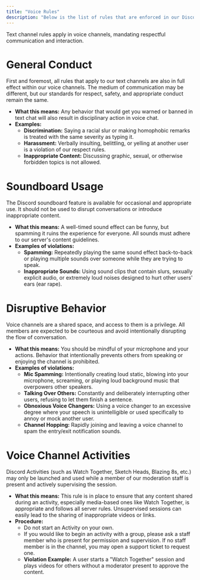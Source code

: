 ```yaml
---
title: "Voice Rules"
description: "Below is the list of rules that are enforced in our Discord voice  channels."
---
```


<Warning>
  Text channel rules apply in voice channels, mandating respectful communication and interaction.
</Warning>

# **General Conduct**

First and foremost, all rules that apply to our text channels are also in full effect within our voice channels. The medium of communication may be different, but our standards for respect, safety, and appropriate conduct remain the same.

- **What this means:** Any behavior that would get you warned or banned in text chat will also result in disciplinary action in voice chat.
- **Examples:**
  - **Discrimination:** Saying a racial slur or making homophobic remarks is treated with the same severity as typing it.
  - **Harassment:** Verbally insulting, belittling, or yelling at another user is a violation of our respect rules.
  - **Inappropriate Content:** Discussing graphic, sexual, or otherwise forbidden topics is not allowed.

# **Soundboard Usage**

The Discord soundboard feature is available for occasional and appropriate use. It should not be used to disrupt conversations or introduce inappropriate content.

- **What this means:** A well-timed sound effect can be funny, but spamming it ruins the experience for everyone. All sounds must adhere to our server's content guidelines.
- **Examples of violations:**
  - **Spamming:** Repeatedly playing the same sound effect back-to-back or playing multiple sounds over someone while they are trying to speak.
  - **Inappropriate Sounds:** Using sound clips that contain slurs, sexually explicit audio, or extremely loud noises designed to hurt other users' ears (ear rape).

# **Disruptive Behavior**

Voice channels are a shared space, and access to them is a privilege. All members are expected to be courteous and avoid intentionally disrupting the flow of conversation.

- **What this means:** You should be mindful of your microphone and your actions. Behavior that intentionally prevents others from speaking or enjoying the channel is prohibited.
- **Examples of violations:**
  - **Mic Spamming:** Intentionally creating loud static, blowing into your microphone, screaming, or playing loud background music that overpowers other speakers.
  - **Talking Over Others:** Constantly and deliberately interrupting other users, refusing to let them finish a sentence.
  - **Obnoxious Voice Changers:** Using a voice changer to an excessive degree where your speech is unintelligible or used specifically to annoy or mock another user.
  - **Channel Hopping:** Rapidly joining and leaving a voice channel to spam the entry/exit notification sounds.

# **Voice Channel Activities**

Discord Activities (such as Watch Together, Sketch Heads, Blazing 8s, etc.) may only be launched and used while a member of our moderation staff is present and actively supervising the session.

- **What this means:** This rule is in place to ensure that any content shared during an activity, especially media-based ones like Watch Together, is appropriate and follows all server rules. Unsupervised sessions can easily lead to the sharing of inappropriate videos or links.
- **Procedure:**
  - Do not start an Activity on your own.
  - If you would like to begin an activity with a group, please ask a staff member who is present for permission and supervision. If no staff member is in the channel, you may open a support ticket to request one.
  - **Violation Example:** A user starts a "Watch Together" session and plays videos for others without a moderator present to approve the content.